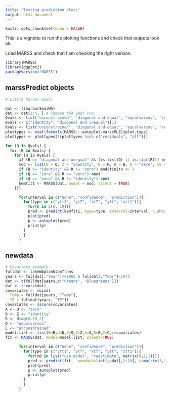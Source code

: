 ```yaml
---
title: "Testing prediction plots"
output: html_document
---
```


```r
knitr::opts_chunk$set(echo = FALSE)
```

This is a vignette to run the plotting functions and check that outputs look ok.

Load MARSS and check that I am checking the right version.
```r
library(MARSS)
library(ggplot2)
packageVersion("MARSS")
```

## marssPredict objects

```r
# Little harder model

dat <- t(harborSealWA)
dat <- dat[2:4, ] # remove the year row
Qvals <- list("unconstrained", "diagonal and equal", "equalvarcov", "zero")[[1]]
Bvals <- c("identity", "diagonal and unequal")[1]
Rvals <- list("unconstrained", "diagonal and equal", "equalvarcov", "zero")[[2]]
plottypes <- eval(formals(MARSS:::autoplot.marssMLE)$plot.type)
plottypes <- plottypes[!(plottypes %in% c("residuals", "all"))]

for (Q in Qvals) {
  for (B in Bvals) {
    for (R in Rvals) {
      if (B == "diagonal and unequal" && (is.list(Q) || is.list(R))) next
      mod <- list(Q = Q, Z = "identity", R = R, B = B, U = "zero", x0 = dat[, 1, drop = FALSE] * 1.1)
      if (B != "identity" && R != "zero") mod$tinitx <- 1
      if (Q == "zero" && R == "zero") next
      if (Q == "zero" && B != "identity") next
      kemfit1 <- MARSS(dat, model = mod, silent = TRUE)
    }}}
```

```r
      for(interval in c("none", "confidence", "prediction")){
        for(type in c("ytt1", "ytT", "xtT", "ytt", "xtt1")){
          for(h in c(0, 10)){
          pred <- predict(kemfit1, type=type, interval=interval, n.ahead=h)
          plot(pred)
          p <- autoplot(pred)
          print(p)
        }
        }
      }
```

## newdata

```r
# Covariate example
fulldat <- lakeWAplanktonTrans
years <- fulldat[,"Year"]>=1965 & fulldat[,"Year"]<1975
dat <- t(fulldat[years,c("Greens", "Bluegreens")])
dat <- zscore(dat)
covariates <- rbind(
  Temp = fulldat[years, "Temp"],
  TP = fulldat[years, "TP"])
covariates <- zscore(covariates)
A <- U <- "zero"
B <- Z <- "identity"
R <- diag(0.16,2)
Q <- "equalvarcov"
C <- "unconstrained"
model.list <- list(B=B,U=U,Q=Q,Z=Z,A=A,R=R,C=C,c=covariates)
fit <- MARSS(dat, model=model.list, silent=TRUE)
```


```r
      for(interval in c("none", "confidence", "prediction")){
        for(type in c("ytt1", "ytT", "xtT", "ytt", "xtt1")){
          for(x0 in list("use.model", "reestimate", matrix(0,2,1))){
          pred <- predict(fit,  newdata=list(y=dat[,1:10], c=matrix(5,2,10)), x0=x0, type=type, interval=interval)
          plot(pred)
          p <- autoplot(pred)
          print(p)
        }
        }
      }
```


